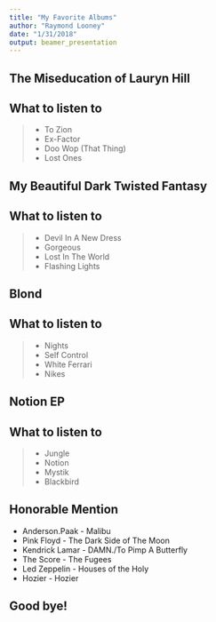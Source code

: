 ```yaml
---
title: "My Favorite Albums"
author: "Raymond Looney"
date: "1/31/2018"
output: beamer_presentation
---
```


## The Miseducation of Lauryn Hill
\begin{picture}(320,250)
 \put(-20,20){\includegraphics[height=8cm]{Lauryn.jpg}}
 \put(220,200){\begin{minipage}[t]{0.35\linewidth}
 {This album came out in 1998, and became one of the best selling solo albums of the year. Lauryn Hill produced, and wrote the entire album herself. The album is dedicated to her ex-boyfriend Wyclef Jean, who she dated while in the rap group 'The Fugees'}
 \end{minipage}}
 \end{picture}

## What to listen to

>- \color{violet} To Zion
>- \color{violet} Ex-Factor
>- \color{violet} Doo Wop (That Thing)
>- \color{violet} Lost Ones

## My Beautiful Dark Twisted Fantasy
\begin{picture}(320,250)
 \put(-20,20){\includegraphics[height=8cm]{Kanye.jpg}}
 \put(220,200){\begin{minipage}[t]{0.35\linewidth}
 {Kanye West's greatest album was written and produced in 2010 by himself. The album was followed by the untimely death of his mother. This album is the deepest, and darkest album of West's, but easily the most intriguing.}
 \end{minipage}}
 \end{picture}


## What to listen to

>- \color{red} Devil In A New Dress
>- \color{red} Gorgeous
>- \color{red} Lost In The World
>- \color{red} Flashing Lights

## Blond
\begin{picture}(320,250)
 \put(-20,20){\includegraphics[height=8cm]{Frank.jpg}}
 \put(220,200){\begin{minipage}[t]{0.35\linewidth}
 {Frank Ocean put out \color{orange} Channel Orange \color{black} in 2012, and took 4 years to put out his next album, which was nothing short of brilliant. Frank perfected the use of autotune, and relatability to capture the world with Blond.}
 \end{minipage}}
 \end{picture}

## What to listen to

>- \color{yellow} Nights
>- \color{yellow} Self Control
>- \color{yellow} White Ferrari
>- \color{yellow} Nikes

## Notion EP
\begin{picture}(320,250)
 \put(-20,20){\includegraphics[height=8cm]{Tash.jpg}}
 \put(220,200){\begin{minipage}[t]{0.35\linewidth}
 {Tash Sultana is an Australian based, self made artist. She creates all of her music in one try, and all by herself. If you listen to her music you will be baffled at what she can create in the span of 5 minutes, because it is truly breath taking. Notion EP was released in 2017.}
 \end{minipage}}
 \end{picture}

## What to listen to

>- \color{green} Jungle
>- \color{green} Notion
>- \color{green} Mystik
>- \color{green} Blackbird

## Honorable Mention
- Anderson.Paak - Malibu
- Pink Floyd - The Dark Side of The Moon
- Kendrick Lamar - DAMN./To Pimp A Butterfly
- The Score - The Fugees
- Led Zeppelin - Houses of the Holy
- Hozier - Hozier

## Good bye!

\begin{picture}(280,260)
 \put(20,20){\includegraphics[height=9cm]{smiley.png}}
 \put(95,220){\begin{minipage}[t]{0.5\linewidth}\fontsize{15pt}{7.2}\selectfont
\color{white}{Check 'em out!}
 \end{minipage}}
 \end{picture}
